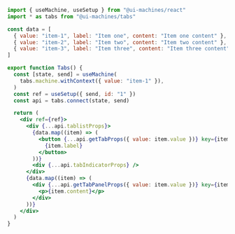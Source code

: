```jsx
import { useMachine, useSetup } from "@ui-machines/react"
import * as tabs from "@ui-machines/tabs"

const data = [
  { value: "item-1", label: "Item one", content: "Item one content" },
  { value: "item-2", label: "Item two", content: "Item two content" },
  { value: "item-3", label: "Item three", content: "Item three content" },
]

export function Tabs() {
  const [state, send] = useMachine(
    tabs.machine.withContext({ value: "item-1" }),
  )
  const ref = useSetup({ send, id: "1" })
  const api = tabs.connect(state, send)

  return (
    <div ref={ref}>
      <div {...api.tablistProps}>
        {data.map((item) => (
          <button {...api.getTabProps({ value: item.value })} key={item.value}>
            {item.label}
          </button>
        ))}
        <div {...api.tabIndicatorProps} />
      </div>
      {data.map((item) => (
        <div {...api.getTabPanelProps({ value: item.value })} key={item.value}>
          <p>{item.content}</p>
        </div>
      ))}
    </div>
  )
}
```
